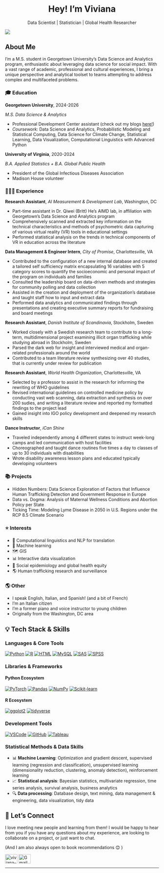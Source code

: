 
<h1 align="center">
  Hey! I’m Viviana
</h1>

<p align="center">
  Data Scientist | Statistician | Global Health Researcher
</p>

![](images/headshot.png)

## About Me

I'm a M.S. student in Georgetown University's Data Science and Analytics program, enthusiastic about leveraging data science for social impact. With a vast range of academic, professional and cultural experiences, I bring a unique perspective and analytical toolset to teams attempting to address complex and multifaceted problems. 


### 🎓 Education

**Georgetown University**, 2024-2026

*M.S. Data Science & Analytics*

- Professional Development Center assistant (check out my blogs [here!](https://analytics.georgetown.edu/blog-posts/sex-and-gender-bias-considerations-for-data-science/))
- *Coursework:* Data Science and Analytics, Probabilistic Modeling and Statistical Computing, Data Science for Climate Change, Statistical Learning, Data Visualization, Computational Linguistics with Advanced Python

**University of Virginia**, 2020-2024

*B.A. Applied Statistics + B.A. Global Public Health*

- President of the Global Infectious Diseases Association
- Madison House volunteer

### 👩🏻‍💻 Experience

**Research Assistant**, *AI Measurement & Development Lab*, Washington, DC

- Part-time assistant in Dr. Qiwei (Britt) He's AIMD lab, in affiliation with Georgetown's Data Science and Analytics program
- Comprehensively scanned and extracted key information on the technical characteristics and methods of psychometric data capturing of various virtual reality (VR) tools in educational settings
- Performed statistical analysis on the trends in technical components of VR in education across the literature

**Data Management & Engineer Intern**, *City of Promise*, Charlottesville, VA

- Contributed to the configuration of a new internal database and created a tailored self sufficiency matrix encapsulating 16 variables with 5 category scores to quantify the socioeconomic and personal impact of the program on individuals and families
- Consulted the leadership board on data-driven methods and strategies for community polling and data collection
- Assisted in the creation and deployment of the organization’s database and taught staff how to input and extract data
- Performed data analytics and communicated findings through presentations and creating executive summary reports for fundraising and board meetings

**Research Assistant**, *Danish Institute of Scandinavia*, Stockholm, Sweden 

- Worked closely with a Swedish research team to contribute to a long-term, multidimensional project examining illicit organ trafficking while studying abroad in Stockholm, Sweden
- Parsed the dark web for insight and interviewed medical and organ-related professionals around the world
- Contributed to a team literature review synthesizing over 40 studies, that is currently under review for publication

**Research Assistant**, *World Health Organization*, Charlottesville, VA

- Selected by a professor to assist in the research for informing the rewriting of WHO guidelines
- Revised international guidelines on controlled medicine policy by conducting vast web scanning, data extraction and synthesis on over 200 sudies, and writing a literature review and reported my formatted findings to the project lead
- Gained insight into IGO policy development and deepened my research skills

**Dance Instructor**, *iCan Shine*

- Traveled independently among 4 different states to instruct week-long camps and led communication with host facilities
- Choreographed and taught dance routines five times a day to classes of up to 30 individuals with disabilities
- Wrote disability awareness lesson plans and educated typically developing volunteers


### 📚 Projects 

- Hidden Numbers: Data Science Exploration of Factors that Influence Human Trafficking Detection and Government Response in Europe
- Data vs. Dogma: Analysis of Maternal Wellness Conditions and Abortion Policy per State
- Ticking Time: Modeling Lyme Disease in 2050 in U.S. Regions under the RCP 8.5 Climate Scenario


### ⭐ Interests

- 💬 Computational linguistics and NLP for translation
- 📖 Machine learning
- 🗺️ GIS
- 📊 Interactive data visualization
- 🧠 Social epidemiology and global health equity
- 🌎 Human trafficking research and surveillance


### 🌎 Other 

- I speak English, Italian, and Spanish! (and a bit of French)
- I'm an Italian citizen 
- I'm a former piano and voice instructor to young children 
- Originally from the Washington, DC area 


## 💡 Tech Stack & Skills

### Languages & Core Tools
[![Python](https://img.shields.io/badge/Python-3776AB?style=for-the-badge&logo=python&logoColor=white)](https://www.python.org/)
[![R](https://img.shields.io/badge/R-276DC3?style=for-the-badge&logo=r&logoColor=white)](https://www.r-project.org/)
[![HTML](https://img.shields.io/badge/HTML-E34F26?style=for-the-badge&logo=html5&logoColor=white)](https://developer.mozilla.org/en-US/docs/Web/HTML)
[![MySQL](https://img.shields.io/badge/mysql-4479A1.svg?style=for-the-badge&logo=mysql&logoColor=white)](https://www.mysql.com/)
[![SAS](https://img.shields.io/badge/SAS-1C7CD6?style=for-the-badge&logo=sas&logoColor=white)](https://www.sas.com/)
[![SPSS](https://img.shields.io/badge/SPSS-052FAD?style=for-the-badge&logo=ibm&logoColor=white)](https://www.ibm.com/products/spss-statistics)

### Libraries & Frameworks
#### Python Ecosystem
[![PyTorch](https://img.shields.io/badge/PyTorch-EE4C2C?style=for-the-badge&logo=pytorch&logoColor=white)](https://pytorch.org/)
[![Pandas](https://img.shields.io/badge/Pandas-150458?style=for-the-badge&logo=pandas&logoColor=white)](https://pandas.pydata.org/)
[![NumPy](https://img.shields.io/badge/NumPy-013243?style=for-the-badge&logo=numpy&logoColor=white)](https://numpy.org/)
[![Scikit-learn](https://img.shields.io/badge/Scikit--learn-F7931E?style=for-the-badge&logo=scikit-learn&logoColor=white)](https://scikit-learn.org/)

#### R Ecosystem
[![ggplot2](https://img.shields.io/badge/ggplot2-276DC3?style=for-the-badge&logo=r&logoColor=white)](https://ggplot2.tidyverse.org/)
[![tidyverse](https://img.shields.io/badge/tidyverse-276DC3?style=for-the-badge&logo=r&logoColor=white)](https://www.tidyverse.org/)

### Development Tools
[![VSCode](https://img.shields.io/badge/VSCode-007ACC?style=for-the-badge&logo=visual-studio-code&logoColor=white)](https://code.visualstudio.com/)
[![GitHub](https://img.shields.io/badge/GitHub-181717?style=for-the-badge&logo=github&logoColor=white)](https://github.com/)
[![Tableau](https://img.shields.io/badge/Tableau-E97627?style=for-the-badge&logo=tableau&logoColor=white)](https://www.tableau.com/)

### Statistical Methods & Data Skills
- 📊 **Machine Learning**: Optimization and gradient descent, supervised learning (regression and classification), unsupervised learning (dimensionality reduction, clustering, anomaly detection), reinforcement learning
- 📈 **Statistical analysis**: Bayesian statistics, multivariate regression, time series analysis, survival analysis, business analytics
- 🔍 **Data processing**: Database design, text mining, data management & engineering, data visualization, tidy data



## 💌 Let's Connect
<p align="left">

I love meeting new people and learning from them! I would be happy to hear from you if you have any questions about my experience, are looking to collaborate on a project, or just want to chat.

(And I am also always open to book recommendations 😊 )

  <a href="https://www.linkedin.com/in/viviana-luccioli-45a997207/" target="blank"><img align="center" src="https://raw.githubusercontent.com/rahuldkjain/github-profile-readme-generator/master/src/images/icons/Social/linked-in-alt.svg" alt="viviana-luccioli" height="30" width="40" /></a>
  <a href="mailto:viviluccioli@gmail.com"><img align="center" src="https://raw.githubusercontent.com/maurodesouza/profile-readme-generator/master/src/assets/icons/social/gmail/default.svg" alt="Gmail" height="30" width="40" /></a>
</p>
</p>

---
